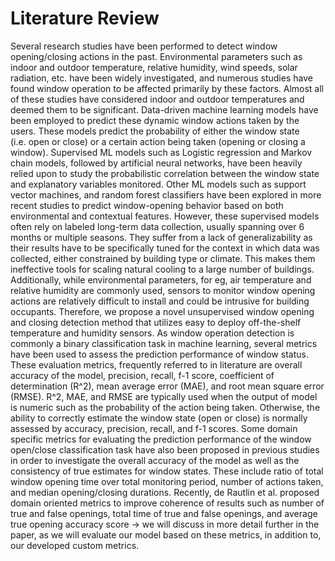 # Literature Review 

Several research studies have been performed to detect window opening/closing actions in the past. Environmental parameters such as indoor and outdoor temperature, relative humidity, wind speeds, solar radiation, etc. have been widely investigated, and numerous studies have found window operation to be affected primarily by these factors. Almost all of these studies have considered indoor and outdoor temperatures and deemed them to be significant.
Data-driven machine learning models have been employed to predict these dynamic window actions taken by the users. These models predict the probability of either the window state (i.e. open or close) or a certain action being taken (opening or closing a window). Supervised ML models such as Logistic regression and Markov chain models, followed by artificial neural networks, have been heavily relied upon to study the probabilistic correlation between the window state and explanatory variables monitored. Other ML models such as support vector machines, and random forest classifiers have been explored in more recent studies to predict window-opening behavior based on both environmental and contextual features. However, these supervised models often rely on labeled long-term data collection, usually spanning over 6 months or multiple seasons. They suffer from a lack of generalizability as their results have to be specifically tuned for the context in which data was collected, either constrained by building type or climate. This makes them ineffective tools for scaling natural cooling to a large number of buildings.
Additionally, while environmental parameters, for eg, air temperature and relative humidity are commonly used, sensors to monitor window opening actions are relatively difficult to install and could be intrusive for building occupants. Therefore,  we propose a novel unsupervised window opening and closing detection method that utilizes easy to deploy off-the-shelf temperature and humidity sensors.
As window operation detection is commonly a binary classification task in machine learning, several metrics have been used to assess the prediction performance of window status. These evaluation metrics, frequently referred to in literature are overall accuracy of the model, precision, recall, f-1 score, coefficient of determination (R^2), mean average error (MAE), and root mean square error (RMSE). R^2, MAE, and RMSE are typically used when the output of model is numeric such as the probability of the action being taken. Otherwise, the ability to correctly estimate the window state (open or close) is normally assessed by accuracy, precision, recall, and f-1 scores.
Some domain specific metrics for evaluating the prediction performance of the window open/close classification task have also been proposed in previous studies in order to investigate the overall accuracy of the model as well as the consistency of true estimates for window states. These include ratio of total window opening time over total monitoring period, number of actions taken, and median opening/closing durations. Recently, de Rautlin et al. proposed domain oriented metrics to improve coherence of results such as number of true and false openings, total time of true and false openings, and average true opening accuracy score -> we will discuss in more detail further in the paper, as we will evaluate our model based on these metrics, in addition to, our developed custom metrics.